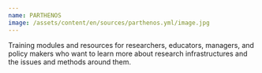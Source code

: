 ```yaml
---
name: PARTHENOS
image: /assets/content/en/sources/parthenos.yml/image.jpg
---
```

Training modules and resources for researchers, educators, managers, and policy makers who want to learn more about research infrastructures and the issues and methods around them.
